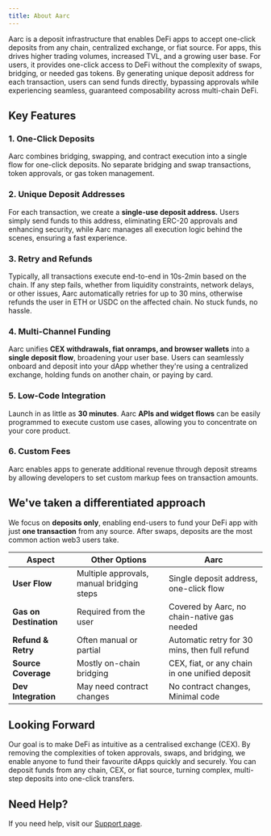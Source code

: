 ```yaml
---
title: About Aarc
---
```


Aarc is a deposit infrastructure that enables DeFi apps to accept one-click deposits from any chain, centralized exchange, or fiat source. For apps, this drives higher trading volumes, increased TVL, and a growing user base. For users, it provides one-click access to DeFi without the complexity of swaps, bridging, or needed gas tokens. By generating unique deposit address for each transaction, users can send funds directly, bypassing approvals while experiencing seamless, guaranteed composability across multi-chain DeFi.

## Key Features

### 1. One-Click Deposits
Aarc combines bridging, swapping, and contract execution into a single flow for one-click deposits. No separate bridging and swap transactions, token approvals, or gas token management.

### 2. Unique Deposit Addresses
For each transaction, we create a **single-use deposit address.** Users simply send funds to this address, eliminating ERC-20 approvals and enhancing security, while Aarc manages all execution logic behind the scenes, ensuring a fast experience.

### 3. Retry and Refunds
Typically, all transactions execute end-to-end in 10s-2min based on the chain. If any step fails, whether from liquidity constraints, network delays, or other issues, Aarc automatically retries for up to 30 mins, otherwise refunds the user in ETH or USDC on the affected chain. No stuck funds, no hassle.

### 4. Multi-Channel Funding
Aarc unifies **CEX withdrawals, fiat onramps, and browser wallets** into a **single deposit flow**, broadening your user base. Users can seamlessly onboard and deposit into your dApp whether they're using a centralized exchange, holding funds on another chain, or paying by card.

### 5. Low-Code Integration
Launch in as little as **30 minutes**. Aarc **APIs and widget flows** can be easily programmed to execute custom use cases, allowing you to concentrate on your core product.

### 6. Custom Fees
Aarc enables apps to generate additional revenue through deposit streams by allowing developers to set custom markup fees on transaction amounts.

## We've taken a differentiated approach

We focus on **deposits only**, enabling end-users to fund your DeFi app with just **one transaction** from any source. After swaps, deposits are the most common action web3 users take.

| **Aspect** | **Other Options** | **Aarc** |
|------------|-------------------|----------|
| **User Flow** | Multiple approvals, manual bridging steps | Single deposit address, one-click flow |
| **Gas on Destination** | Required from the user | Covered by Aarc, no chain-native gas needed |
| **Refund & Retry** | Often manual or partial | Automatic retry for 30 mins, then full refund |
| **Source Coverage** | Mostly on-chain bridging | CEX, fiat, or any chain in one unified deposit |
| **Dev Integration** | May need contract changes | No contract changes, Minimal code |

## Looking Forward

Our goal is to make DeFi as intuitive as a centralised exchange (CEX). By removing the complexities of token approvals, swaps, and bridging, we enable anyone to fund their favourite dApps quickly and securely. You can deposit funds from any chain, CEX, or fiat source, turning complex, multi-step deposits into one-click transfers.

## Need Help?

If you need help, visit our [Support page](/support).
